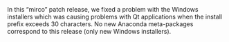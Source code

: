 <Update label="Anaconda 4.3.0.1 (Feb 03, 2017)" description="">
    In this “mirco” patch release, we fixed a problem with the Windows
    installers which was causing problems with Qt applications when the
    install prefix exceeds 30 characters. No new Anaconda meta-packages
    correspond to this release (only new Windows installers).
    
    
</Update>